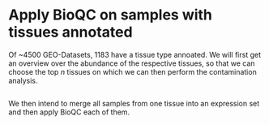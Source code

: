 Apply BioQC on samples with tissues annotated
=============================================

Of ~4500 GEO-Datasets, 1183 have a tissue type annoated. 
We will first get an overview over the abundance of the respective tissues, so that we can choose the top $n$ tissues on which we can then perform the contamination analysis. 

```r

```

We then intend to merge all samples from one tissue into an expression set and then apply BioQC each of them. 

